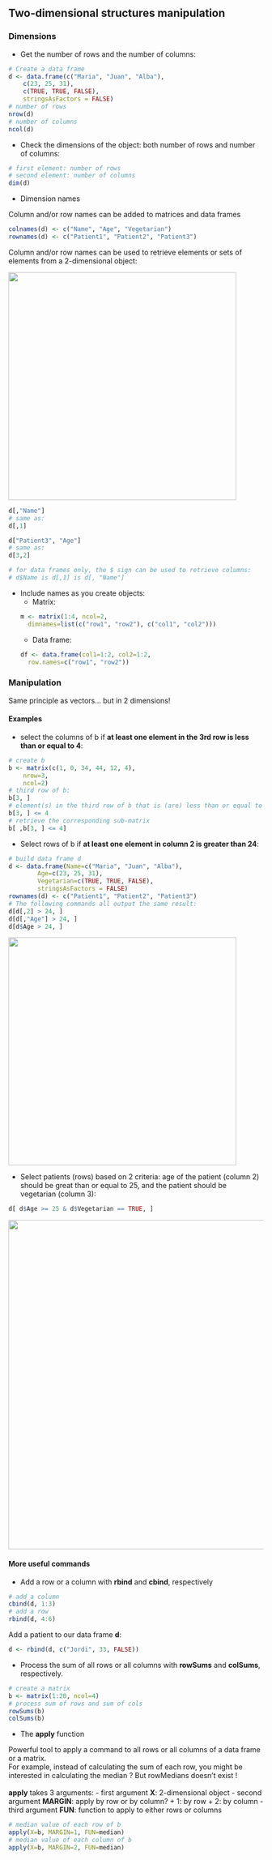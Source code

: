 ## Two-dimensional structures manipulation

### Dimensions

* Get the number of rows and the number of columns:

```r
# Create a data frame
d <- data.frame(c("Maria", "Juan", "Alba"),
	c(23, 25, 31),
	c(TRUE, TRUE, FALSE),
	stringsAsFactors = FALSE)
# number of rows
nrow(d)
# number of columns
ncol(d)
```

* Check the dimensions of the object: both number of rows and number of columns:

```r
# first element: number of rows
# second element: number of columns
dim(d)
```

* Dimension names

Column and/or row names can be added to matrices and data frames

```r
colnames(d) <- c("Name", "Age", "Vegetarian")
rownames(d) <- c("Patient1", "Patient2", "Patient3")
```

Column and/or row names can be used to retrieve elements or sets of elements from a 2-dimensional object:

<img src="images/df_names.png" width="450"/>


```r
d[,"Name"]
# same as:
d[,1]

d["Patient3", "Age"]
# same as:
d[3,2]

# for data frames only, the $ sign can be used to retrieve columns:
# d$Name is d[,1] is d[, "Name"]

```

* Include names as you create objects:
	+ Matrix:
```r
m <- matrix(1:4, ncol=2, 
	dimnames=list(c("row1", "row2"), c("col1", "col2")))
```
	+ Data frame:
```r
df <- data.frame(col1=1:2, col2=1:2, 
	row.names=c("row1", "row2"))
```

### Manipulation

Same principle as vectors... but in 2 dimensions!
<br>

<h4>Examples</h4>

 + select the columns of b if **at least one element in the 3rd row is less than or equal to 4**:

```r
# create b
b <- matrix(c(1, 0, 34, 44, 12, 4), 
	nrow=3, 
	ncol=2)
# third row of b:
b[3, ]
# element(s) in the third row of b that is (are) less than or equal to 4
b[3, ] <= 4
# retrieve the corresponding sub-matrix
b[ ,b[3, ] <= 4]
```
 
 + Select rows of b if **at least one element in column 2 is greater than 24**:

```r
# build data frame d
d <- data.frame(Name=c("Maria", "Juan", "Alba"), 
        Age=c(23, 25, 31),
        Vegetarian=c(TRUE, TRUE, FALSE),
        stringsAsFactors = FALSE)
rownames(d) <- c("Patient1", "Patient2", "Patient3")
# The following commands all output the same result:
d[d[,2] > 24, ]
d[d[,"Age"] > 24, ]
d[d$Age > 24, ]
```

<img src="images/df_col2.png" width="450"/>

 + Select patients (rows) based on 2 criteria: age of the patient (column 2) should be great than or equal to 25, and the patient should be vegetarian (column 3):

```r
d[ d$Age >= 25 & d$Vegetarian == TRUE, ]
```

<img src="images/df_col2_col3.png" width="650"/>

<h4>More useful commands</h4>

* Add a row or a column with **rbind** and **cbind**, respectively

```r
# add a column
cbind(d, 1:3)
# add a row
rbind(d, 4:6)
```

Add a patient to our data frame **d**:

```r
d <- rbind(d, c("Jordi", 33, FALSE))
```

* Process the sum of all rows or all columns with **rowSums** and **colSums**, respectively.

```r
# create a matrix
b <- matrix(1:20, ncol=4)
# process sum of rows and sum of cols
rowSums(b)
colSums(b)
```

* The **apply** function

Powerful tool to apply a command to all rows or all columns of a data frame or a matrix.<br>
For example, instead of calculating the sum of each row, you might be interested in calculating the median ? But rowMedians doesn't exist !
<br><br>
**apply** takes 3 arguments:
- first argument **X**: 2-dimensional object
- second argument **MARGIN**: apply by row or by column?
	+ 1: by row
	+ 2: by column
- third argument **FUN**: function to apply to either rows or columns

```r
# median value of each row of b
apply(X=b, MARGIN=1, FUN=median)
# median value of each column of b
apply(X=b, MARGIN=2, FUN=median)
```


